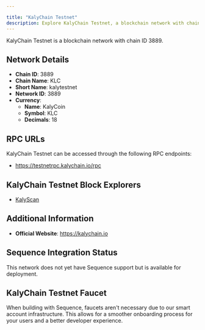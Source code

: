 ```yaml
---

title: "KalyChain Testnet"
description: Explore KalyChain Testnet, a blockchain network with chain ID 3889. Learn about its native currency, KalyCoin, and how to interact with the network.
---
```




KalyChain Testnet is a blockchain network with chain ID 3889.

## Network Details

- **Chain ID**: 3889
- **Chain Name**: KLC
- **Short Name**: kalytestnet
- **Network ID**: 3889
- **Currency**: 
  - **Name**: KalyCoin
  - **Symbol**: KLC
  - **Decimals**: 18

## RPC URLs

KalyChain Testnet can be accessed through the following RPC endpoints:

- https://testnetrpc.kalychain.io/rpc

## KalyChain Testnet Block Explorers

- [KalyScan](https://testnet.kalyscan.io)

## Additional Information

- **Official Website**: https://kalychain.io

## Sequence Integration Status

This network does not yet have Sequence support but is available for deployment.

## KalyChain Testnet Faucet

When building with Sequence, faucets aren't necessary due to our smart account infrastructure. This allows for a smoother onboarding process for your users and a better developer experience.
